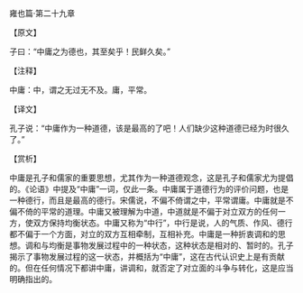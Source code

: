 

雍也篇·第二十九章

【原文】

子曰：“中庸之为德也，其至矣乎！民鲜久矣。”

【注释】

中庸：中，谓之无过无不及。庸，平常。

【译文】

孔子说：“中庸作为一种道德，该是最高的了吧！人们缺少这种道德已经为时很久了。”

【赏析】

中庸是孔子和儒家的重要思想，尤其作为一种道德观念，这是孔子和儒家尤为提倡的。《论语》中提及“中庸”一词，仅此一条。中庸属于道德行为的评价问题，也是一种德行，而且是最高的德行。宋儒说，不偏不倚谓之中，平常谓庸。中庸就是不偏不倚的平常的道理。中庸又被理解为中道，中道就是不偏于对立双方的任何一方，使双方保持均衡状态。中庸又称为“中行”，中行是说，人的气质、作风、德行都不偏于一个方面，对立的双方互相牵制，互相补充。中庸是一种折衷调和的思想。调和与均衡是事物发展过程中的一种状态，这种状态是相对的、暂时的。孔子揭示了事物发展过程的这一状态，并概括为“中庸”，这在古代认识史上是有贡献的。但在任何情况下都讲中庸，讲调和，就否定了对立面的斗争与转化，这是应当明确指出的。

